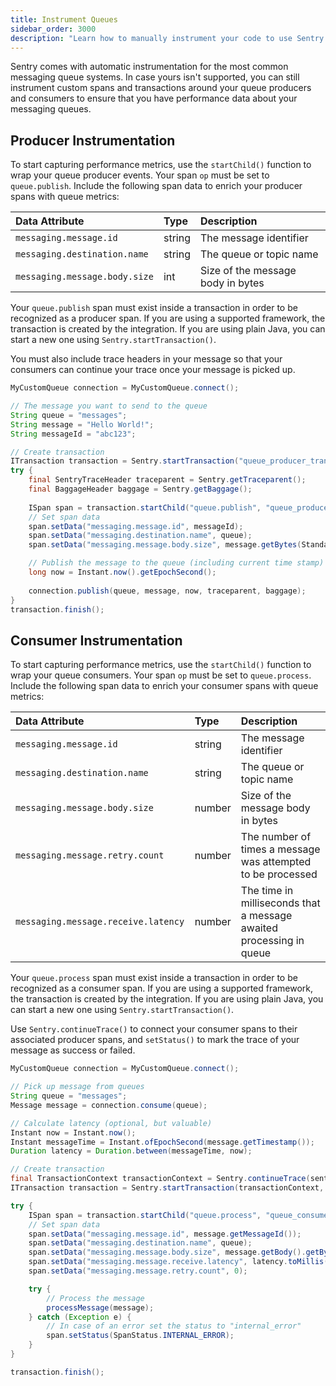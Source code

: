 ```yaml
---
title: Instrument Queues
sidebar_order: 3000
description: "Learn how to manually instrument your code to use Sentry's Queues module. "
---
```

Sentry comes with automatic instrumentation for the most common messaging queue systems. In case yours isn't supported, you can still instrument custom spans and transactions around your queue producers and consumers to ensure that you have performance data about your messaging queues.

## Producer Instrumentation

To start capturing performance metrics, use the `startChild()` function to wrap your queue producer events. Your span `op` must be set to `queue.publish`. Include the following span data to enrich your producer spans with queue metrics:

| Data Attribute | Type | Description |
|:--|:--|:--|
| `messaging.message.id ` | string | The message identifier |
| `messaging.destination.name` | string | The queue or topic name |
| `messaging.message.body.size` | int | Size of the message body in bytes |

Your `queue.publish` span must exist inside a transaction in order to be recognized as a producer span. If you are using a supported framework, the transaction is created by the integration. If you are using plain Java, you can start a new one using `Sentry.startTransaction()`.

You must also include trace headers in your message so that your consumers can continue your trace once your message is picked up.


```java
MyCustomQueue connection = MyCustomQueue.connect();

// The message you want to send to the queue
String queue = "messages";
String message = "Hello World!";
String messageId = "abc123";

// Create transaction
ITransaction transaction = Sentry.startTransaction("queue_producer_transaction", "function");
try {
    final SentryTraceHeader traceparent = Sentry.getTraceparent();
    final BaggageHeader baggage = Sentry.getBaggage();
    
    ISpan span = transaction.startChild("queue.publish", "queue_producer")
    // Set span data
    span.setData("messaging.message.id", messageId);
    span.setData("messaging.destination.name", queue);
    span.setData("messaging.message.body.size", message.getBytes(StandardCharsets.UTF_8).length);

    // Publish the message to the queue (including current time stamp)
    long now = Instant.now().getEpochSecond();
    
    connection.publish(queue, message, now, traceparent, baggage);
}
transaction.finish();
```


## Consumer Instrumentation

To start capturing performance metrics, use the `startChild()` function to wrap your queue consumers. Your span `op` must be set to `queue.process`. Include the following span data to enrich your consumer spans with queue metrics:

| Data Attribute | Type | Description |
|:--|:--|:--|
| `messaging.message.id ` | string | The message identifier |
| `messaging.destination.name` | string | The queue or topic name |
| `messaging.message.body.size` | number | Size of the message body in bytes |
| `messaging.message.retry.count ` | number | The number of times a message was attempted to be processed |
| `messaging.message.receive.latency ` | number | The time in milliseconds that a message awaited processing in queue |

Your `queue.process` span must exist inside a transaction in order to be recognized as a consumer span. If you are using a supported framework, the transaction is created by the integration. If you are using plain Java, you can start a new one using `Sentry.startTransaction()`.

Use `Sentry.continueTrace()` to connect your consumer spans to their associated producer spans, and `setStatus()` to mark the trace of your message as success or failed.


```java
MyCustomQueue connection = MyCustomQueue.connect();

// Pick up message from queues
String queue = "messages";
Message message = connection.consume(queue);

// Calculate latency (optional, but valuable)
Instant now = Instant.now();
Instant messageTime = Instant.ofEpochSecond(message.getTimestamp());
Duration latency = Duration.between(messageTime, now);

// Create transaction
final TransactionContext transactionContext = Sentry.continueTrace(sentryTraceHeader, baggageHeader);
ITransaction transaction = Sentry.startTransaction(transactionContext, "queue_consumer_transaction", "function");

try {
    ISpan span = transaction.startChild("queue.process", "queue_consumer")
    // Set span data
    span.setData("messaging.message.id", message.getMessageId());
    span.setData("messaging.destination.name", queue);
    span.setData("messaging.message.body.size", message.getBody().getBytes(StandardCharsets.UTF_8).length);
    span.setData("messaging.message.receive.latency", latency.toMillis());
    span.setData("messaging.message.retry.count", 0);

    try {
        // Process the message
        processMessage(message);
    } catch (Exception e) {
        // In case of an error set the status to "internal_error"
        span.setStatus(SpanStatus.INTERNAL_ERROR);
    }
}

transaction.finish();
```
